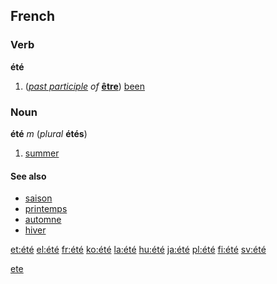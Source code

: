 ==French==
===Verb===
'''été'''
#(''[[past participle]] of'' '''[[être]]''') [[been]]
[[Category:French verb forms|ete]]
===Noun===
'''été''' ''m'' (''plural'' '''étés''')

#[[summer]]

====See also====
*[[saison]]
*[[printemps]]
*[[automne]]
*[[hiver]]

[[et:été]]
[[el:été]]
[[fr:été]]
[[ko:été]]
[[la:été]]
[[hu:été]]
[[ja:été]]
[[pl:été]]
[[fi:été]]
[[sv:été]]